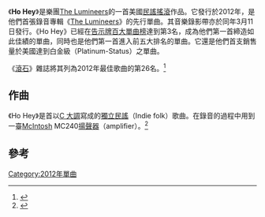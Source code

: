 {{Infobox single
| Name        = Ho Hey
| Cover       = <!-- 檔案不存在 Ho Hey - Lumineers.png ，可從英文維基百科取得 -->
| Artist      = [[The_Lumineers|The Lumineers]]
| Album       = 《[[The_Lumineers_(專輯)|The Lumineers]]》
| Released    = 2012年6月4日
| Format      = [[數位音樂下載|數位音樂下載]]
| Recorded    = 2011
| Genre       = [[獨立民謠|獨立民謠]]
| Length      = 2:43
| Writer      = Wesley Schultz、Jeremy Fraites
| Producer    = Ryan Haddock
| Label       = Dualtone Records
| This single = '''Ho Hey'''<br>（2012年）
| Next single = Stubborn Love<br>（2012年）
}}

《'''Ho Hey'''》是樂團[[The_Lumineers|The Lumineers]]的一首美國[[民謠搖滾|民謠搖滾]]作品。它發行於2012年，是他們首張錄音專輯《[[The_Lumineers_(專輯)|The Lumineers]]》的先行單曲。其音樂錄影帶亦於同年3月11日發行。《Ho Hey》已經在[[告示牌百大單曲榜|告示牌百大單曲榜]]達到第3名，成為他們第一首締造如此佳績的單曲，同時也是他們第一首進入前五大排名的單曲。它還是他們首支銷售量於美國達到白金級（Platinum-Status）之單曲。

《[[滾石|滾石]]》雜誌將其列為2012年最佳歌曲的第26名。<ref>{{Cite web |url=http://www.rollingstone.com/music/lists/50-best-songs-of-2012-20121205/the-lumineers-ho-hey-19691231 |title=存档副本 |accessdate=2013-06-03 |archive-date=2018-05-28 |archive-url=https://web.archive.org/web/20180528215307/https://www.rollingstone.com/music/lists/50-best-songs-of-2012-20121205/the-lumineers-ho-hey-19691231 |dead-url=no }}</ref>

==作曲==
《Ho Hey》是首以[[C_大調|C 大調]]寫成的[[獨立民謠|獨立民謠]]（Indie folk）歌曲。在錄音的過程中用到一臺[[McIntosh_Laboratory|McIntosh]] MC240[[揚聲器|揚聲器]]（amplifier）。<ref>{{cite news|last=Jurgensen|first=John|title=How 'Ho Hey' Got Its Sound|url=http://online.wsj.com/article/SB10001424127887324082604578487060771462372.html?mod=ITP_personaljournal_1|newspaper=[[The_Wall_Street_Journal|The Wall Street Journal]]|date=2013-05-23|page=D2}}</ref>

==參考==
{{reflist}}

[[Category:2012年單曲|Category:2012年單曲]]